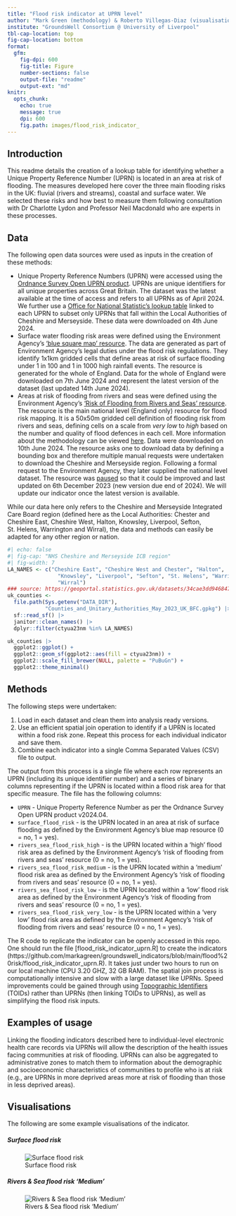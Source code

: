 ```yaml
---
title: "Flood risk indicator at UPRN level"
author: "Mark Green (methodology) & Roberto Villegas-Diaz (visualisations)"
institute: "GroundsWell Consortium @ University of Liverpool"
tbl-cap-location: top
fig-cap-location: bottom
format:
  gfm:
    fig-dpi: 600
    fig-title: Figure
    number-sections: false
    output-file: "readme"
    output-ext: "md"
knitr:
  opts_chunk:
    echo: true
    message: true
    dpi: 600
    fig.path: images/flood_risk_indicator_
---
```


<!-- This report was rendered using Quarto, to make changes, please edit the .qmd file and NOT the .md -->

<!-- # Methodology for creating a Unique Property Reference Number (UPRN) flood risk indicator -->

## Introduction

This readme details the creation of a lookup table for identifying whether a Unique Property Reference Number (UPRN) is located in an area at risk of flooding. The measures developed here cover the three main flooding risks in the UK: fluvial (rivers and streams), coastal and surface water. We selected these risks and how best to measure them following consultation with Dr Charlotte Lydon and Professor Neil Macdonald who are experts in these processes. 

## Data

The following open data sources were used as inputs in the creation of these methods:

* Unique Property Reference Numbers (UPRN) were accessed using the [Ordnance Survey Open UPRN product](https://www.ordnancesurvey.co.uk/products/os-open-uprn).
<!-- [Office for National Statistic’s open UPRN directory](https://geoportal.statistics.gov.uk/datasets/acd0dbf73c2849f2a45e15c4aa248805/about).  -->
UPRNs are unique identifiers for all unique properties across Great Britain. The dataset was the latest available at the time of access and refers to all UPRNs as of April 2024. 
<!-- The resource is based on the Ordnance Survey’s ‘AddressBase’ data product and includes a list of all UPRNs and their geographical location (Geographic Reference System: OSGB 1936, 27700).  -->
We further use a [Office for National Statistic's lookup table](https://geoportal.statistics.gov.uk/datasets/02d709e510804d67b16068b037cd72e6/about) linked to each UPRN to subset only UPRNs that fall within the Local Authorities of Cheshire and Merseyside. These data were downloaded on 4th June 2024.
* Surface water flooding risk areas were defined using the Environment Agency’s [‘blue square map’ resource](https://www.data.gov.uk/dataset/7792054a-068d-471b-8969-f53a22b0c9b2/indicative-flood-risk-areas-shapefiles). The data are generated as part of Environment Agency’s legal duties under the flood risk regulations. They identify 1x1km gridded cells that define areas at risk of surface flooding under 1 in 100 and 1 in 1000 high rainfall events. The resource is generated for the whole of England. Data for the whole of England were downloaded on 7th June 2024 and represent the latest version of the dataset (last updated 14th June 2024).
* Areas at risk of flooding from rivers and seas were defined using the Environment Agency’s [‘Risk of Flooding from Rivers and Seas’ resource](https://environment.data.gov.uk/dataset/8d57464f-d465-11e4-8790-f0def148f590). The resource is the main national level (England only) resource for flood risk mapping. It is a 50x50m gridded cell definition of flooding risk from rivers and seas, defining cells on a scale from *very low* to *high* based on the number and quality of flood defences in each cell. More information about the methodology can be viewed [here](https://environment.data.gov.uk/api/file/download?fileDataSetId=d1651d70-29a8-406a-8e66-cdf15a11ef23&fileName=RoFRS_Product_Description_v2_3.pdf). Data were downloaded on 10th June 2024. The resource asks one to download data by defining a bounding box and therefore multiple manual requests were undertaken to download the Cheshire and Merseyside region. Following a formal request to the Environment Agency, they later supplied the national level dataset. The resource was [paused](https://www.gov.uk/guidance/updates-to-national-flood-and-coastal-erosion-risk-information#:~:text=Pause%20to%20regular%20updates%20of%20flood%20risk%20data,-The%20Environment%20Agency&text=We%20are%20also%20using%20this,last%20updated%201%20November%202023) so that it could be improved and last updated on 6th December 2023 (new version due end of 2024). We will update our indicator once the latest version is available. 

While our data here only refers to the Cheshire and Merseyside Integrated Care Board region (defined here as the Local Authorities: Chester and Cheshire East, Cheshire West, Halton, Knowsley, Liverpool, Sefton, St. Helens, Warrington and Wirral), the data and methods can easily be adapted for any other region or nation.   

```r
#| echo: false
#| fig-cap: "NHS Cheshire and Merseyside ICB region"
#| fig-width: 7
LA_NAMES <- c("Cheshire East", "Cheshire West and Chester", "Halton",
                "Knowsley", "Liverpool", "Sefton", "St. Helens", "Warrington",
                "Wirral")
### source: https://geoportal.statistics.gov.uk/datasets/34cae3dd946847f78b6dfc6bd5add3c7_0/
uk_counties <-
  file.path(Sys.getenv("DATA_DIR"),
            "Counties_and_Unitary_Authorities_May_2023_UK_BFC.gpkg") |>
  sf::read_sf() |>
  janitor::clean_names() |>
  dplyr::filter(ctyua23nm %in% LA_NAMES)

uk_counties |>
  ggplot2::ggplot() +
  ggplot2::geom_sf(ggplot2::aes(fill = ctyua23nm)) +
  ggplot2::scale_fill_brewer(NULL, palette = "PuBuGn") +
  ggplot2::theme_minimal()
```

## Methods

The following steps were undertaken:

1. Load in each dataset and clean them into analysis ready versions.
2. Use an efficient spatial join operation to identify if a UPRN is located within a food risk zone. Repeat this process for each individual indicator and save them.
3. Combine each indicator into a single Comma Separated Values (CSV) file to output. 

The output from this process is a single file where each row represents an UPRN (including its unique identifier number) and a series of binary columns representing if the UPRN is located within a flood risk area for that specific measure. The file has the following columns:

* `UPRN` - Unique Property Reference Number as per the Ordnance Survey Open UPRN product v2024.04.
* `surface_flood_risk` - is the UPRN located in an area at risk of surface flooding as defined by the Environment Agency’s blue map resource (0 = no, 1 = yes).
* `rivers_sea_flood_risk_high` - is the UPRN located within a ‘high’ flood risk area as defined by the Environment Agency’s ‘risk of flooding from rivers and seas’ resource (0 = no, 1 = yes).
* `rivers_sea_flood_risk_medium` - is the UPRN located within a ‘medium’ flood risk area as defined by the Environment Agency’s ‘risk of flooding from rivers and seas’ resource (0 = no, 1 = yes).
* `rivers_sea_flood_risk_low` - is the UPRN located within a ‘low’ flood risk area as defined by the Environment Agency’s ‘risk of flooding from rivers and seas’ resource (0 = no, 1 = yes).
* `rivers_sea_flood_risk_very_low` - is the UPRN located within a ‘very low’ flood risk area as defined by the Environment Agency’s ‘risk of flooding from rivers and seas’ resource (0 = no, 1 = yes).

The R code to replicate the indicator can be openly accessed in this repo. One should run the file [flood_risk_indicator_uprn.R] to create the indicators (https://github.com/markagreen/groundswell_indicators/blob/main/flood%20risk/flood_risk_indicator_uprn.R). It takes just under two hours to run on our local machine (CPU 3.20 GHZ, 32 GB RAM). The spatial join process is computationally intensive and slow with a large dataset like UPRNs. Speed improvements could be gained through using [Topographic Identifiers](https://www.ordnancesurvey.co.uk/products/os-open-toid) (TOIDs) rather than UPRNs (then linking TOIDs to UPRNs), as well as simplifying the flood risk inputs. 

## Examples of usage

Linking the flooding indicators described here to individual-level electronic health care records via UPRNs will allow the description of the health issues facing communities at risk of flooding. UPRNs can also be aggregated to administrative zones to match them to information about the demographic and socioeconomic characteristics of communities to profile who is at risk (e.g., are UPRNs in more deprived areas more at risk of flooding than those in less deprived areas). 

## Visualisations
The following are some example visualisations of the indicator.

##### Surface flood risk
![Surface flood risk](images/UPRN_1_1_flood_risk_surface_flood_risk.png)


##### Rivers & Sea flood risk 'Medium'
![Rivers & Sea flood risk 'Medium'](images/UPRN_1_1_flood_risk_rivers_sea_flood_risk_medium.png)
